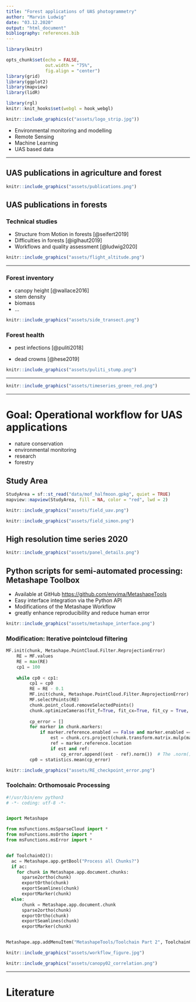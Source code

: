 ```yaml
---
title: "Forest applications of UAS photogrammetry"
author: "Marvin Ludwig"
date: "03.12.2020"
output: "html_document"
bibliography: references.bib
---
```


```r
library(knitr)

opts_chunk$set(echo = FALSE,
               out.width = "75%", 
               fig.align = "center")
library(grid)
library(ggplot2)
library(mapview)
library(lidR)

library(rgl)
knitr::knit_hooks$set(webgl = hook_webgl)

```

```r
knitr::include_graphics(c("assets/logo_strip.jpg"))
```

-   Environmental monitoring and modelling
-   Remote Sensing
-   Machine Learning
-   UAS based data

------------------------------------------------------------------------

## UAS publications in agriculture and forest

```r
knitr::include_graphics("assets/publications.png")
```

## UAS publications in forests

### Technical studies

-   Structure from Motion in forests [@seifert2019]
-   Difficulties in forests [@iglhaut2019]
-   Workflows and quality assessment [@ludwig2020]

```r
knitr::include_graphics("assets/flight_altitude.png")
```

------------------------------------------------------------------------

### Forest inventory

-   canopy height [@wallace2016]
-   stem density
-   biomass
-   ...

```r
knitr::include_graphics("assets/side_transect.png")
```

### Forest health

-   pest infections [@puliti2018]

-   dead crowns [@hese2019]

```r
knitr::include_graphics("assets/puliti_stump.png")
```

------------------------------------------------------------------------

```r
knitr::include_graphics("assets/timeseries_green_red.png")
```

------------------------------------------------------------------------

# Goal: Operational workflow for UAS applications

-   nature conservation
-   environmental monitoring
-   research
-   forestry

## Study Area

```r
StudyArea = sf::st_read("data/mof_halfmoon.gpkg", quiet = TRUE)
mapview::mapview(StudyArea, fill = NA, color = "red", lwd = 2)
```

```r
knitr::include_graphics("assets/field_uav.png")
```

```r
knitr::include_graphics("assets/field_simon.png")
```

## High resolution time series 2020

```r
knitr::include_graphics("assets/panel_details.png")
```

## Python scripts for semi-automated processing: Metashape Toolbox

-   Available at GitHub <https://github.com/envima/MetashapeTools>
-   Easy interface integration via the Python API
-   Modifications of the Metashape Workflow
-   greatly enhance reproducibility and reduce human error

```r
knitr::include_graphics("assets/metashape_interface.png")
```

### Modification: Iterative pointcloud filtering

```python
MF.init(chunk, Metashape.PointCloud.Filter.ReprojectionError)
	RE = MF.values
	RE = max(RE)
	cp1 = 100
	
	while cp0 < cp1:
		 cp1 = cp0
		 RE = RE - 0.1
		 MF.init(chunk, Metashape.PointCloud.Filter.ReprojectionError)		
		 MF.selectPoints(RE)
		 chunk.point_cloud.removeSelectedPoints()
		 chunk.optimizeCameras(fit_f=True, fit_cx=True, fit_cy = True, fit_b1=True, fit_b2 = True, fit_k1 = True, fit_k2 = True, fit_k3 = True, fit_k4=True, fit_p1 = True, fit_p2 =True, adaptive_fitting=True)
		 
		 cp_error = []
		 for marker in chunk.markers:
			 if marker.reference.enabled == False and marker.enabled == True:
				 est = chunk.crs.project(chunk.transform.matrix.mulp(marker.position))  # Gets estimated marker coordinate
				 ref = marker.reference.location
				 if est and ref:
					 cp_error.append((est - ref).norm())  # The .norm() method gives the total error. Removing it gives X/Y/Z error
		 cp0 = statistics.mean(cp_error)
```

```r
knitr::include_graphics("assets/RE_checkpoint_error.png")
```

### Toolchain: Orthomosaic Processing

```python

#!/usr/bin/env python3
# -*- coding: utf-8 -*-


import Metashape

from msFunctions.msSparseCloud import *
from msFunctions.msOrtho import *
from msFunctions.msError import *


def Toolchain02():
  ac = Metashape.app.getBool("Process all Chunks?")
  if ac:
    for chunk in Metashape.app.document.chunks:
      sparse2ortho(chunk)
      exportOrtho(chunk)
      exportSeamlines(chunk)
      exportMarker(chunk)
  else:
      chunk = Metashape.app.document.chunk
      sparse2ortho(chunk)
      exportOrtho(chunk)
      exportSeamlines(chunk)
      exportMarker(chunk)


Metashape.app.addMenuItem("MetashapeTools/Toolchain Part 2", Toolchain02)

```

```r
knitr::include_graphics("assets/workflow_figure.jpg")

knitr::include_graphics("assets/canopy02_correlation.png")
```

------------------------------------------------------------------------

# Literature
